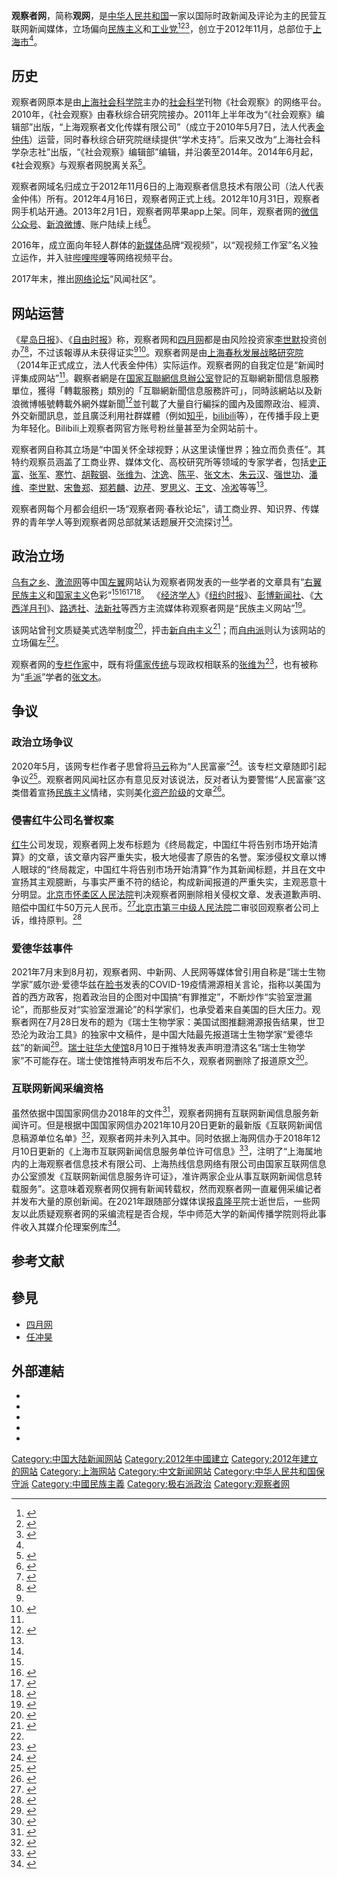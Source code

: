 {{About|2012年在上海创办的一家民营新闻媒体|1946年在上海创刊的一份周刊|观察 (杂志)|2013年在上海创办、原名「上海觀察」的网络[[应用程序|应用程序]]|上觀新聞|“观察者”的其他含义|观察者}}
{{Primarysources|time=2021-01-17T14:11:54+00:00}}
{{NoteTA
|G1 = Physics
}}
{{Infobox website
| name           = 观察者网
| screenshot     = www.guancha.cn July 3 2019.jpg
| caption        = 观察者网首页在2019年7月3日时的状态
| url            = {{URL|http://www.guancha.cn}}（电脑版）<br/>{{URL|http://m.guancha.cn/}}（手机版）
| alexa          = 全球排名：{{increase}}2653<br>中国排名：{{increase}}418<br>{{as of|2021|5|5}}<ref>{{cite web |1= |title=www.guancha.cn在Alexa上的资料 |url=http://www.alexa.com/siteinfo/http%3A%2F%2Fwww.guancha.cn |publisher=Alexa |accessdate=2015-07-15 |archive-url=https://web.archive.org/web/20150703072527/http://www.alexa.com/siteinfo/http://www.guancha.cn |archive-date=2015-07-03 |dead-url=no }}</ref>
| owner          = 上海观察者信息技术有限公司<br>[[上海春秋发展战略研究院|上海春秋发展战略研究院]]
| commercial     = 是
| type           = 国际时政新闻及评论
| GM             = [[金仲伟|金仲伟]]
| key_people     = 总编辑：[[金仲伟|金仲伟]]<ref>{{Cite web|title=观察者网总编辑金仲伟：新闻向视频“外卷”，大势所趋|url=https://www.thepaper.cn/newsDetail_forward_13692501|access-date=2021-09-28|work=[[澎湃新闻|澎湃新闻]]|author=李季|author2=瞿晋均}}</ref><br>副主编：[[施洋_(评论员)|施洋]]
| language       = [[简体中文|简体中文]]
| registration   = 可選（评论需要）
| launch_date    = {{Start date and age|2012}}
| location       = 中国[[上海市|上海市]]番禺路300弄3号B座<ref name="wyz"/>
|footnotes =
{{Infobox bilibili personality
| embed                = yes
| name                 = 
| logo                 = 
| logo_caption         = 
| image                = 
| caption              = 
| creator              = 
| channel_url          = 10330740
| years_active         = 
| genre                = 时政新闻
| channel_display_name = 观察者网
| subscribers          = 704万
| subscriber_date      = 
| views                = 52.9亿
| view_date            = 2021年8月31日
| network              = 
| associated_acts      = 
| catchphrase(s)       = 
| silver_TV            = Yes
| silver_year          = 
| gold_TV              = Yes
| gold_year            = 
}}
{{Infobox YouTube personality
| embed                = yes
| name                 = 
| logo                 = 
| logo_caption         = 
| image                = 
| caption              = 
| creator              = 
| channel_url          =UCJncdiH3BQUBgCroBmhsUhQ
| channel_display_name = 观察者网
| years_active         = 2017年至今
| genre                = 
| subscribers          = 23万
| subscriber_date      = 
| views                = 4020.2万
| view_date            = 2021年8月31日
| network              = 
| associated_acts      = 
| catchphrase(s)       = 
| silver_button        = yes
| silver_year          = 
| gold_button          = no
| gold_year            = 
| stats_update         = 
}}
}}
'''观察者网'''，简称'''观网'''，是[[中华人民共和国|中华人民共和国]]一家以国际时政新闻及评论为主的民营互联网新闻媒体，立场偏向[[中国民族主义|民族主义]]和[[工业党|工业党]]<ref>{{Cite journal|title=历史转折中的宏大叙事:“工业党”网络思潮的政治分析|author=卢南峰|url=http://www.cqvip.com/QK/73443X/20181/68708875504849564849484856.html|journal=[[东方学刊|东方学刊]]|issue=1|others=吴靖|year=2018|page=49-60|quote=随着“马前卒”等“工业党” 进入观察者网，观察者网在一些“工业党”代表人物眼里成为“第一个明确的‘工业党’思维为主的网络宣传阵地，对‘工业党’名称及其相关思想的传播，影响非常大，甚至可以说是不可替代的作用”。}}</ref><ref>{{Cite web|title=When China wants to be feared|url=https://www.economist.com/china/2021/10/02/when-china-wants-to-be-feared|publisher=[[The_Economist|The Economist]]|quote=Guancha, a nationalist website, created a hashtag mocking the White House statement, inspiring social-media posts that have been read over 300m times.}}</ref><ref>{{Cite web|title=Tracing control and influence at Guancha news|url=https://medium.com/doublethinklab/tracing-control-and-influence-at-guancha-news-54219a0f8203|author=Harpre Ke|publisher=[[Medium|Medium]]|quote=Guancha is also a locus of China’s “new nationalist” movement predicated on anti-Western sentiment and conviction in the superiority of China’s current model of government.}}</ref>，创立于2012年11月，总部位于[[上海市|上海市]]<ref name=jj/>。

== 历史 ==
观察者网原本是由[[上海社会科学院|上海社会科学院]]主办的[[社会科学|社会科学]]刊物《社会观察》的网络平台。2010年，《社会观察》由春秋综合研究院接办。2011年上半年改为“《社会观察》编辑部”出版，“上海观察者文化传媒有限公司”（成立于2010年5月7日，法人代表[[金仲伟|金仲伟]]）运营，同时春秋综合研究院继续提供“学术支持”。后来又改为“上海社会科学杂志社”出版，“《社会观察》编辑部”编辑，并沿袭至2014年。2014年6月起，《社会观察》与观察者网脱离关系<ref name="wyz">{{Cite web |url = http://www.wyzxwk.com/Article/shidai/2015/01/335970.html |title = 观察者网、春秋综合研究院和华尔街资本 |author =  |date = 2015-01-05 |publisher = 乌有之乡 |language =  |accessdate =  |quote =  |archive-url = https://web.archive.org/web/20151026143149/http://www.wyzxwk.com/Article/shidai/2015/01/335970.html |archive-date = 2015-10-26 |dead-url = no }}</ref>。

观察者网域名归成立于2012年11月6日的上海观察者信息技术有限公司（法人代表金仲伟）所有。2012年4月16日，观察者网正式上线。2012年10月31日，观察者网手机站开通。2013年2月1日，观察者网苹果app上架。同年，观察者网的[[微信公众号|微信公众号]]、[[新浪微博|新浪微博]]、账户陆续上线<ref name=jj>{{Cite web |url = http://www.guancha.cn/about/about.shtml |title = 关于观察者网 |author =  |date =  |publisher = 观察者网 |language =  |accessdate = 2017-12-23 |quote =  |archive-url = https://web.archive.org/web/20171222213946/http://www.guancha.cn/about/about.shtml |archive-date = 2017-12-22 |dead-url = no }}</ref>。

2016年，成立面向年轻人群体的[[新媒体|新媒体]]品牌“观视频”，以“观视频工作室”名义独立运作，并入驻[[哔哩哔哩|哔哩哔哩]]等网络视频平台。

2017年末，推出[[网络论坛|网络论坛]]“风闻社区”。

== 网站运营 ==
《[[星岛日报|星岛日报]]》、《[[自由时报|自由时报]]》称，观察者网和[[四月网|四月网]]都是由风险投资家[[李世默|李世默]]投资创办<ref>{{cite web|url=https://www.singtao.ca/3880902/2019-10-30/post-華商資助惹爭議-倫敦政經學院暫緩推中國課程/|title=華商資助惹爭議 倫敦政經學院暫緩推中國課程|date=2019年10月30日|website=星島日報|accessdate=2020-10-05|archive-date=2020-10-05|archive-url=https://web.archive.org/web/20201005153826/https://www.singtao.ca/3880902/2019-10-30/post-%E8%8F%AF%E5%95%86%E8%B3%87%E5%8A%A9%E6%83%B9%E7%88%AD%E8%AD%B0-%E5%80%AB%E6%95%A6%E6%94%BF%E7%B6%93%E5%AD%B8%E9%99%A2%E6%9A%AB%E7%B7%A9%E6%8E%A8%E4%B8%AD%E5%9C%8B%E8%AA%B2%E7%A8%8B/?variant=zh-hk|dead-url=no}}</ref><ref>{{cite web|url=https://news.ltn.com.tw/news/world/paper/1328465|title=憂中資擾學術 LSE中國課程喊卡|date=2019年10月30日|website=自由時報|access-date=2020年3月29日|archive-url=https://web.archive.org/web/20200329062826/https://news.ltn.com.tw/news/world/paper/1328465|archive-date=2020年3月29日|dead-url=no}}</ref>，不过该報導从未获得证实<ref name="wyz"/><ref name="21ccom">{{cite web | url=http://www.21ccom.net/articles/zgyj/gqmq/article_2013102994411_2.html | title=赵新宇：谁在养活四月青年？(2) | publisher=[[共识网|共识网]] | accessdate=2014-07-05 | date=2013-10-29 | archiveurl=https://web.archive.org/web/20160305012010/http://www.21ccom.net/articles/zgyj/gqmq/article_2013102994411_2.html | archivedate=2016-03-05 | deadurl=yes }}</ref>。观察者网是由[[上海春秋发展战略研究院|上海春秋发展战略研究院]]（2014年正式成立，法人代表金仲伟）实际运作。观察者网的自我定位是“新闻时评集成网站”<ref name=jj/>。觀察者網是在[[国家互聯網信息辦公室|国家互聯網信息辦公室]]登記的互聯網新聞信息服務單位，獲得「轉載服務」類別的「互聯網新聞信息服務許可」，同時該網站以及新浪微博帳號轉載外網外媒新聞<ref>{{cite web |title=上海市互联网新闻信息服务单位许可信息 |author1=上海市互联网信息办公室 |url=http://www.shio.gov.cn/sh/xwb/n805/n808/u1ai16750.html |date=2018-04-20 |access-date=2018-07-14 |archive-url=https://web.archive.org/web/20180714135303/http://www.shio.gov.cn/sh/xwb/n805/n808/u1ai16750.html |archive-date=2018-07-14 |dead-url=no }}</ref>並刊載了大量自行編採的國內及國際政治、經濟、外交新聞訊息，並且廣泛利用社群媒體（例如[[知乎|知乎]]，[[bilibili|bilibili]]等），在传播手段上更为年轻化。Bilibili上观察者网官方账号粉丝量甚至为全网站前十。

观察者网自称其立场是“中国关怀全球视野；从这里读懂世界；独立而负责任”。其特约观察员涵盖了工商业界、媒体文化、高校研究所等领域的专家学者，包括[[史正富|史正富]]、[[张军_(经济学家)|张军]]、[[寒竹|寒竹]]、[[胡鞍钢|胡鞍钢]]、[[张维为|张维为]]、[[沈逸|沈逸]]、[[陈平_(经济学者)|陈平]]、[[张文木|张文木]]、[[朱云汉|朱云汉]]、[[强世功|强世功]]、[[潘维|潘维]]、[[李世默|李世默]]、[[宋鲁郑|宋鲁郑]]、[[郑若麟|郑若麟]]、[[边芹|边芹]]、[[罗思义|罗思义]]、[[王文|王文]]、[[冷淞|冷淞]]等等<ref name=jj/>。

观察者网每个月都会组织一场“观察者网·春秋论坛”，请工商业界、知识界、传媒界的青年学人等到观察者网总部就某话题展开交流探讨<ref name=jj/>。

== 政治立场 ==
[[乌有之乡|乌有之乡]]、[[激流网|激流网]]等中国[[左派|左翼]]网站认为观察者网发表的一些学者的文章具有“[[右翼|右翼]][[民族主义|民族主义]]和[[国家主义|国家主义]]色彩”<ref name="wyz"/><ref>{{cite web | url=http://www.guancha.cn/FaZhi/2014_01_22_201482.shtml | title=陈有西称中国一些律师是煽动家 袁裕来公开信称其为“恶毒的栽脏和诋毁” | publisher=观察者网 | accessdate=2014-07-05 | date=2014-01-22 | archive-url=https://web.archive.org/web/20140604060902/http://www.guancha.cn/FaZhi/2014_01_22_201482.shtml | archive-date=2014-06-04 | dead-url=no }}</ref><ref>{{cite web | url=http://www.guancha.cn/GuanChaZheWang/2013_12_20_194121.shtml | title=观察者网一周图说：2013他们眼里的中国 | publisher=观察者网 | accessdate=2014-07-05 | date=2013-12-20 | archive-url=https://web.archive.org/web/20140713032803/http://www.guancha.cn/GuanChaZheWang/2013_12_20_194121.shtml | archive-date=2014-07-13 | dead-url=no }}</ref><ref>{{Cite web|title=观察观察者网的暴论|url=https://jiliuwang.net/archives/93824|access-date=2022-01-02|author=立恒|date=2020-10-10|publisher=激流网}}</ref>。 《[[经济学人|经济学人]]》《[[纽约时报|纽约时报]]》、[[彭博新聞社|彭博新闻社]]、《[[大西洋月刊|大西洋月刊]]》、[[路透社|路透社]]、[[法新社|法新社]]等西方主流媒体称观察者网是“民族主义网站”<ref>{{Cite web|title=《经济学人》又给观察者网扣帽子，要不要理睬他们？|url=https://m.sohu.com/a/493595779_115479/m.sohu.com/a/493595779_115479|access-date=2022-02-11|work=搜狐|publisher=观察者网|language=en}}</ref>。

该网站曾刊文质疑美式选举制度<ref>{{cite web | url=http://www.guancha.cn/Martin-Gilens/2014_06_12_236911_s.shtml | title=马丁·季伦思、本杰明·佩奇：美国政治理论检验 ——精英、利益集团和普通民众 | publisher=观察者网 | accessdate=2014-07-05 | date=2014-06-12 | archive-url=https://web.archive.org/web/20140714163849/http://www.guancha.cn/Martin-Gilens/2014_06_12_236911_s.shtml | archive-date=2014-07-14 | dead-url=no }}</ref>，抨击[[新自由主义|新自由主义]]<ref>{{cite web | url=http://www.guancha.cn/Kojin-Karatani/2014_06_11_235721.shtml | title=重新思考“帝国主义”——《民族与美学》中文版序言 | publisher=观察者网 | accessdate=2014-07-05 | date=2014-06-11 | archive-url=https://web.archive.org/web/20140714170443/http://www.guancha.cn/Kojin-Karatani/2014_06_11_235721.shtml | archive-date=2014-07-14 | dead-url=no }}</ref>；而[[自由派_(中华人民共和国)|自由派]]则认为该网站的立场偏左<ref name="21ccom" />。

观察者网的[[專欄作家|专栏作家]]中，既有将[[儒家|儒家传统]]与现政权相联系的[[张维为|张维为]]<ref>{{Cite web|title=中国的“任人唯贤”传统如今何在？|url=https://cn.nytimes.com/china/20121206/cc06zhangtaisu/|access-date=2022-02-11|date=2012-12-13|last=张泰苏|work=纽约时报中文网|language=zh-hans}}</ref>，也有被称为“[[毛派|毛派]]”学者的[[张文木|张文木]]。
==争议==
===政治立场争议===
2020年5月，该网专栏作者子思曾将[[马云|马云]]称为“人民富豪”<ref>{{Cite web|title=子思：社会主义中国的“马云们”到底是什么身份？|url=https://www.guancha.cn/zisi/2020_04_09_546078_2.shtml|accessdate=2020-05-01|work=观察者网|archive-url=https://web.archive.org/web/20200504042509/https://www.guancha.cn/zisi/2020_04_09_546078_2.shtml|archive-date=2020-05-04|dead-url=no}}</ref>。该专栏文章随即引起争议<ref>{{Cite web|title=这届年轻人为什么不喜欢马云？|url=https://tech.sina.com.cn/roll/2020-09-02/doc-iivhvpwy4448474.shtml|accessdate=2020-10-05|date=2020-09-02|last=科技新知官方|work=tech.sina.com.cn|archive-date=2020-09-03|archive-url=https://web.archive.org/web/20200903000412/https://tech.sina.com.cn/roll/2020-09-02/doc-iivhvpwy4448474.shtml|dead-url=no}}</ref>。观察者网风闻社区亦有意见反对该说法，反对者认为要警惕“人民富豪”这类借着宣扬[[民族主义|民族主义]]情绪，实则美化[[资产阶级|资产阶级]]的文章<ref>{{Cite web|title=“人民富豪“的说法荒诞在哪？|url=https://user.guancha.cn/main/content?id=296170&s=fwzxfbbt|accessdate=2020-05-01|work=观察者网|archive-date=2020-10-05|archive-url=https://web.archive.org/web/20201005153828/https://user.guancha.cn/main/content?id=296170&s=fwzxfbbt|dead-url=no}}</ref>。

=== 侵害红牛公司名誉权案 ===
[[红牛|红牛]]公司发现，观察者网上发布标题为《终局裁定，中国红牛将告别市场开始清算》的文章，该文章内容严重失实，极大地侵害了原告的名誉。案涉侵权文章以博人眼球的“终局裁定，中国红牛将告别市场开始清算”作为其新闻标题，并且在文中宣扬其主观臆断，与事实严重不符的结论，构成新闻报道的严重失实，主观恶意十分明显。[[北京市怀柔区人民法院|北京市怀柔区人民法院]]判决观察者网删除相关侵权文章、发表道歉声明、赔偿中国红牛50万元人民币。<ref>{{cite web |author1=北京市怀柔区人民法院 |title=红牛维他命饮料有限公司与上海观察者信息技术有限公司名誉权纠纷一审民事判决书 |url=http://wenshu.court.gov.cn/website/wenshu/181107ANFZ0BXSK4/index.html?docId=576885f39ae6461ea4b1aabe002b6f54 |website=中国裁判文书网 |accessdate=2020-06-24 |archive-date=2020-10-05 |archive-url=https://web.archive.org/web/20201005153845/https://wenshu.court.gov.cn/website/wenshu/181010CARHS5BS3C/index.html?https%3A%2F%2Fwenshu.court.gov.cn%2Fwebsite%2Fwenshu%2F181107ANFZ0BXSK4%2Findex.html%3FdocId=576885f39ae6461ea4b1aabe002b6f54 |dead-url=no }}</ref>[[北京市第三中级人民法院|北京市第三中级人民法院]]二审驳回观察者公司上诉，维持原判。<ref>{{cite web |author1=北京市第三中级人民法院 |title=上海观察者信息技术有限公司与红牛维他命饮料有限公司名誉权纠纷二审民事判决书 |url=https://wenshu.court.gov.cn/website/wenshu/181107ANFZ0BXSK4/index.html?docId=319170edd7b84859b717aad2002b84ec |website=中国裁判文书网 |accessdate=2020-06-24 |archive-date=2020-07-07 |archive-url=https://web.archive.org/web/20200707174726/https://wenshu.court.gov.cn/website/wenshu/181107ANFZ0BXSK4/index.html?docId=319170edd7b84859b717aad2002b84ec |dead-url=no }}</ref>

=== 爱德华兹事件 ===
{{main|威尔逊·爱德华兹事件}}
2021年7月末到8月初，观察者网、中新网、人民网等媒体曾引用自称是“瑞士生物学家”威尔逊·爱德华兹在[[脸书|脸书]]发表的COVID-19疫情溯源相关言论，指称以美国为首的西方政客，抱着政治目的企图对中国搞“有罪推定”，不断炒作“实验室泄漏论”，而那些反对“实验室泄漏论”的科学家们，也承受着来自美国的巨大压力。观察者网在7月28日发布的题为《瑞士生物学家：美国试图推翻溯源报告结果，世卫恐沦为政治工具》的独家中文稿件，是中国大陆最先报道瑞士生物学家“爱德华兹”的新闻<ref>{{cite web |author1=王恺雯 |title=瑞士生物学家：美国试图推翻溯源报告结果，世卫恐沦为政治工具 |url=https://m.guancha.cn/internation/2021_07_28_600529.shtml |website=观察者网 |archiveurl=https://archive.fo/Hlt72 |archivedate=2021-08-12 |date=2021-07-28}}</ref>。[[瑞士驻华大使列表|瑞士驻华大使馆]]8月10日于推特发表声明澄清这名“瑞士生物学家”不可能存在。瑞士使馆推特声明发布后不久，观察者网删除了报道原文<ref name=":1">{{Cite news|title=China: Swiss embassy urges media to remove scientist fake news|url=https://www.bbc.com/news/world-asia-china-58168588|newspaper=BBC News|date=2021-08-11|accessdate=2021-08-11|language=en-GB|archive-date=2021-08-14|archive-url=https://web.archive.org/web/20210814015950/https://www.bbc.com/news/world-asia-china-58168588|dead-url=no}}</ref>。

=== 互联网新闻采编资格 ===
{{main|互联网新闻采编资格}}
虽然依据中国国家网信办2018年的文件<ref>{{cite web |author1=中国国家网信办 |title=二、获得互联网新闻信息服务许可的应用程序名单（共11个） |url=http://www.cac.gov.cn/wxb_pdf/20180515202.pdf |website=中共中央网络安全和信息化委员会办公室 |date=2018-05-15 |accessdate=2022-03-15 |dead-url=no }}</ref>，观察者网拥有互联网新闻信息服务新闻许可。但是根据中国国家网信办2021年10月20日更新的最新版《互联网新闻信息稿源单位名单》<ref>{{cite web |author1=中国国家网信办 |title=最新版《互联网新闻信息稿源单位名单》 |url=http://www.cac.gov.cn/2021-10/18/c_1636153133379560.htm |website=中共中央网络安全和信息化委员会办公室 |accessdate=2022-03-15 |dead-url=no }}</ref>，观察者网并未列入其中。同时依据上海网信办于2018年12月10日更新的《上海市互联网新闻信息服务单位许可信息》<ref>{{cite web |author1=上海市人民政府新闻办公室 |title=上海市互联网新闻信息服务单位许可信息（截至2018年12月10日） |url=http://www.shio.gov.cn/sh/xwb/n805/n808/u1ai19671.html |website=上海市人民政府新闻办公室 |accessdate=2022-03-15 |dead-url=no }}</ref>，注明了“上海属地内的上海观察者信息技术有限公司、上海热线信息网络有限公司由国家互联网信息办公室颁发《互联网新闻信息服务许可证》，准许两家企业从事互联网新闻信息转载服务”。这意味着观察者网仅拥有新闻转载权，然而观察者网一直雇佣采编记者并发布大量的原创新闻。在2021年跟随部分媒体误报[[袁隆平|袁隆平]]院士逝世后，一些网友以此质疑观察者网的采编流程是否合规，华中师范大学的新闻传播学院则将此事件收入其媒介伦理案例库<ref>{{cite web |author1=华中师范大学新闻传播学院 |title=谁有权宣布一个人的离世？ ——袁隆平院士去世报道的信息来源分析 |url=http://media-ethic.ccnu.edu.cn/info/1001/2630.htm |website=华中师范大学 |accessdate=2022-05-02 |dead-url=no }}</ref>。

== 参考文献 ==
{{reflist|2}}

== 參見 ==
*[[四月网|四月网]]
*[[任冲昊|任冲昊]]

== 外部連結 ==
*{{Official website|https://www.guancha.cn}}
*{{Sinaweibo|id=newoutlook}}
*{{新浪博客|loveguancha}}
*{{facebook|realGuancha}}
*{{Bilibili|user=10330740}}

{{DEFAULTSORT:G}}
[[Category:中国大陆新闻网站|Category:中国大陆新闻网站]]
[[Category:2012年中國建立|Category:2012年中國建立]]
[[Category:2012年建立的网站|Category:2012年建立的网站]]
[[Category:上海网站|Category:上海网站]]
[[Category:中文新闻网站|Category:中文新闻网站]]
[[Category:中华人民共和国保守派|Category:中华人民共和国保守派]]
[[Category:中國民族主義|Category:中國民族主義]]
[[Category:极右派政治|Category:极右派政治]]
[[Category:观察者网|Category:观察者网]]